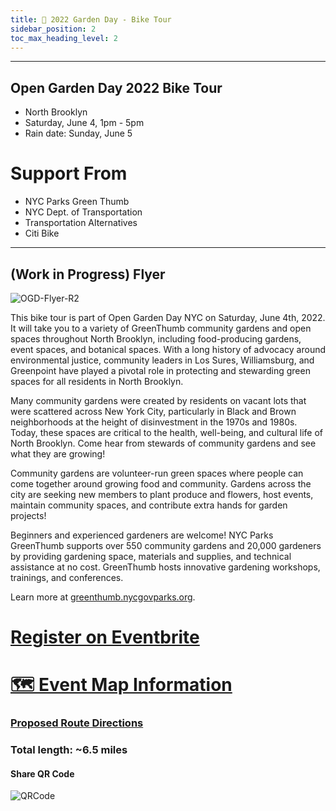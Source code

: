 ```yaml
---
title: 📅 2022 Garden Day - Bike Tour
sidebar_position: 2
toc_max_heading_level: 2
---
```



<Loading/>
<Link/>

---

 
## Open Garden Day 2022 Bike Tour 
+ North Brooklyn
+ Saturday, June 4, 1pm - 5pm
+ Rain date: Sunday, June 5
 


# Support From 
+ NYC Parks Green Thumb
+ NYC Dept. of Transportation
+ Transportation Alternatives
+ Citi Bike

---
## (Work in Progress) Flyer 
![OGD-Flyer-R2](https://user-images.githubusercontent.com/22154417/161441702-bcf36c10-0250-45d2-ad15-9aef5b859cf3.png)


This bike tour is part of Open Garden Day NYC on Saturday, June 4th, 2022.
It will take you to a variety of GreenThumb community gardens and open spaces throughout North Brooklyn, including food-producing gardens, event spaces, and botanical spaces. With a long history of advocacy around environmental justice, community leaders in Los Sures, Williamsburg, and 
Greenpoint have played a pivotal role in protecting and stewarding green spaces for all residents in North Brooklyn. 

Many community gardens were created by residents on vacant lots that were scattered across New York City, particularly in Black and Brown neighborhoods at the height of disinvestment in the 1970s and 1980s. Today, these spaces are critical to the health, well-being, and cultural life of North Brooklyn. Come hear from stewards of community gardens and see what they are growing! 
 
Community gardens are volunteer-run green spaces where people can come together around growing food and community. Gardens across the city are seeking new members to plant produce and flowers, host events, maintain community spaces, and contribute extra hands for garden projects!

Beginners and experienced gardeners are welcome! 
NYC Parks GreenThumb supports over 550 community gardens and 20,000 gardeners by providing gardening space, materials and supplies, and technical assistance at no cost. GreenThumb hosts innovative gardening workshops, trainings, and conferences. 

Learn more at [greenthumb.nycgovparks.org](https://greenthumb.nycgovparks.org/). 


# [Register on Eventbrite](https://www.eventbrite.com/e/north-brooklyn-gardens-bike-tour-tickets-329216935717?utm-campaign=social%2Cemail&utm-content=attendeeshare&utm-medium=discovery&utm-source=strongmail&utm-term=listing)

# [🗺️ Event Map Information](./Map.mdx)
### [Proposed Route Directions](https://www.google.com/maps/@39.7157659,-73.9608142,14z/data=!4m2!6m1!1s17nYSWAgDGQOHC7chBfvalj1UAhuKJMlj?authuser=1)
### Total length: ~6.5 miles 


#### Share QR Code
![QRCode](/ShareQR2022.png)






